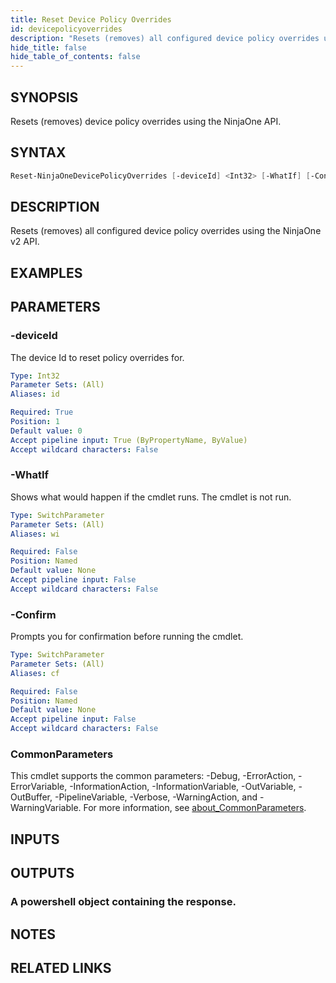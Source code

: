 ```yaml
---
title: Reset Device Policy Overrides
id: devicepolicyoverrides
description: "Resets (removes) all configured device policy overrides using the NinjaOne v2 API."
hide_title: false
hide_table_of_contents: false
---
```


## SYNOPSIS

Resets (removes) device policy overrides using the NinjaOne API.

## SYNTAX

```powershell
Reset-NinjaOneDevicePolicyOverrides [-deviceId] <Int32> [-WhatIf] [-Confirm] [<CommonParameters>]
```

## DESCRIPTION

Resets (removes) all configured device policy overrides using the NinjaOne v2 API.

## EXAMPLES

## PARAMETERS

### -deviceId

The device Id to reset policy overrides for.

```yaml
Type: Int32
Parameter Sets: (All)
Aliases: id

Required: True
Position: 1
Default value: 0
Accept pipeline input: True (ByPropertyName, ByValue)
Accept wildcard characters: False
```

### -WhatIf

Shows what would happen if the cmdlet runs.
The cmdlet is not run.

```yaml
Type: SwitchParameter
Parameter Sets: (All)
Aliases: wi

Required: False
Position: Named
Default value: None
Accept pipeline input: False
Accept wildcard characters: False
```

### -Confirm

Prompts you for confirmation before running the cmdlet.

```yaml
Type: SwitchParameter
Parameter Sets: (All)
Aliases: cf

Required: False
Position: Named
Default value: None
Accept pipeline input: False
Accept wildcard characters: False
```

### CommonParameters

This cmdlet supports the common parameters: -Debug, -ErrorAction, -ErrorVariable, -InformationAction, -InformationVariable, -OutVariable, -OutBuffer, -PipelineVariable, -Verbose, -WarningAction, and -WarningVariable. For more information, see [about_CommonParameters](http://go.microsoft.com/fwlink/?LinkID=113216).

## INPUTS

## OUTPUTS

### A powershell object containing the response.

## NOTES

## RELATED LINKS
